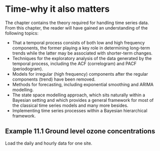 # Time-why it also matters {#Time}

The chapter contains the theory required for handling time series data. From this chapter, the reader will have gained an understanding of the following topics:

- That a temporal process consists of both low and high frequency components, the former playing a key role in determining long-term trends while the latter may be associated with shorter-term changes.
- Techniques for the exploratory analysis of the data generated by the temporal process, including the ACF (correlogram) and PACF (periodogram).
- Models for irregular (high frequency) components after the regular components (trend) have been removed.
- Methods for forecasting, including exponential smoothing and ARIMA modelling.
- The state space modelling approach, which sits naturally within a Bayesian setting and which provides a general framework for most of the classical time series models and many more besides.
- Implementing time series processes within a Bayesian hierarchical framework.


## Example 11.1 Ground level ozone concentrations {-}


Load the daily and hourly data for one site.

<!-- ```{r Ex 11.1 load data, message=FALSE, echo = TRUE, warning=FALSE, message= FALSE} -->

<!-- library(ggplot2) -->

<!-- # Load data for one site -->
<!-- site_daily <- read.csv("data/LA_ozone_daily.csv", header = TRUE) -->

<!-- # change the format of the date column -->
<!-- site_daily$date <- as.Date(site_daily$date, "%m/%d/%Y") -->

<!-- # load hourly data from that same site -->
<!-- site_hourly <- read.csv("data/LA_ozone_hourly.csv", header = TRUE) -->

<!-- # Add a theme to clear axes and background in ggplot (optional) -->
<!-- theme_clear <- function(){ -->
<!--   theme( -->
<!--     panel.grid.major = element_blank(), # remove background grid -->
<!--     panel.grid.minor = element_blank(), -->
<!--     panel.background = element_blank(), # remove grey background -->
<!--     axis.line = element_line(colour = "black") # keep axis line -->
<!--   ) -->
<!-- } -->

<!-- ``` -->


<!-- Plot the daily and hourly time series.  -->

<!-- ```{r Ex 11.1 plot time series} -->
<!-- # Plot daily data -->
<!-- ggplot(data = site_daily) + -->
<!--   geom_line(aes(x = date, y = max.ozone, group = 1)) + -->
<!--   # draw a line at the first data -->
<!--   geom_vline(xintercept = as.Date("2013-01-01"), color = "grey") + -->
<!--   # 8 hour regulatory standard of 0.075 (ppm) -->
<!--   geom_hline(yintercept = 0.075, color = "grey") + -->
<!--   xlab("Day in 2013 at Los Angeles Site 060379033") +  -->
<!--   ylab("Max Daily 8hr Ozone Level (ppm)") + theme_clear() -->


<!-- # Plot hourly data -->
<!-- ggplot(data = site_hourly,) + -->
<!--   geom_line(aes(x = time, y = ozone, group = 1)) + -->
<!--   geom_vline(xintercept = 1, color = "grey") + -->
<!--    # 8 hour regulatory standard of 0.075 (ppm). -->
<!--   geom_hline(yintercept = 0.075, color = "grey") + -->
<!--   xlab("Hour in 2013's ozone season") +  -->
<!--   ylab("Hourly Ozone Concentration (ppm)") +  theme_clear() -->

<!-- ``` -->

<!-- ## Example 11.2 Low-pass filtering of carbon monoxide levels using the moving average {-} -->

<!-- ```{r Ex 11.2 clean, include = FALSE} -->
<!-- rm(list=ls()) -->
<!-- ``` -->

<!-- For this example we will use the TTR package (Technical Trading Rules). This allow us to manipulate objects like time series for forecasting. -->


<!-- ```{r Ex 11.2 load data, message=FALSE, echo = TRUE, warning=FALSE, message= FALSE} -->

<!-- library(TTR) -->
<!-- # Load daily data -->
<!-- site_daily <- read.csv("data/LA_ozone_daily.csv", header = TRUE) -->
<!-- # add an identifier column for each day in the sample -->
<!-- site_daily$day <- 1:nrow(site_daily) -->
<!-- # add a theme to clear axes and background in ggplot -->
<!-- theme_clear <- function(){ -->
<!--   theme( -->
<!--     panel.grid.major = element_blank(), # remove background grid -->
<!--     panel.grid.minor = element_blank(), -->
<!--     panel.background = element_blank(), # remove grey background -->
<!--     axis.line = element_line(colour = "black"), # keep axis line -->
<!--   ) -->
<!-- } -->

<!-- ``` -->


<!-- ```{r Ex 11.2 moving averages plot, warning=FALSE} -->

<!-- # Add loess smooth -->
<!-- # Single day -->
<!-- ozone.loess <- loess(max.ozone ~ day, span = 0.75, data = site_daily[,c("max.ozone", "day")]) -->
<!-- ozone.predict <- predict(ozone.loess, data.frame(day = 1:nrow(site_daily))) -->
<!-- ozone.predict_df <- data.frame(day = 1:nrow(site_daily),  -->
<!--                                ozone.prediction = ozone.predict) -->

<!-- ggplot(data = site_daily) + -->
<!--   geom_line(aes(x = day, y = max.ozone, group = 1)) + -->
<!--   geom_line(data = ozone.predict_df, aes(x = day, y = ozone.predict)) + -->
<!--   xlab("Day in 2013 at Los Angeles Site 060379033") +  -->
<!--   ylab("Max Daily 8hr Ozone Level (ppm)") + -->
<!--   ggtitle("Single day") +  -->
<!--   theme_clear() -->

<!-- # Three days -->
<!-- ozone_SMA3 <- data.frame(sma = SMA(site_daily$max.ozone, n = 3), -->
<!--                          day = 1:nrow(site_daily)) -->

<!-- ggplot(data = ozone_SMA3) + -->
<!--   geom_line(aes(x = day, y = sma, group = 1)) + -->
<!--   geom_line(data = ozone.predict_df, aes(x = day, y = ozone.predict)) + -->
<!--   xlab("Day in 2013 at Los Angeles Site 060379033") +  -->
<!--   ylab("Max Daily 8hr Ozone Level (ppm)") +   -->
<!--   ggtitle("Three days") +  -->
<!--   theme_clear() -->


<!-- # Six days -->
<!-- ozone_SMA6 <- data.frame(sma = SMA(site_daily$max.ozone, n = 6), -->
<!--                          day = 1:nrow(site_daily)) -->

<!-- ggplot(data = ozone_SMA6) + -->
<!--   geom_line(aes(x = day, y = sma, group = 1)) + -->
<!--   geom_line(data = ozone.predict_df, aes(x = day, y = ozone.predict)) + -->
<!--   xlab("Day in 2013 at Los Angeles Site 060379033") +  -->
<!--   ylab("Max Daily 8hr Ozone Level (ppm)") +   -->
<!--   ggtitle("Six days") +  -->
<!--   theme_clear() -->


<!-- # Twelve days -->
<!-- ozone_SMA12 <- data.frame(sma = SMA(site_daily$max.ozone, n = 12), -->
<!--                          day = 1:nrow(site_daily)) -->

<!-- ggplot(data = ozone_SMA12) + -->
<!--   geom_line(aes(x = day, y = sma, group = 1)) + -->
<!--   geom_line(data = ozone.predict_df, aes(x = day, y = ozone.predict)) + -->
<!--   xlab("Day in 2013 at Los Angeles Site 060379033") +  -->
<!--   ylab("Max Daily 8hr Ozone Level (ppm)") + -->
<!--   ggtitle("Twelve days") +  -->
<!--   theme_clear() -->

<!-- ``` -->

<!-- ## Example 11.13 Forecasting ozone levels {-} -->

<!-- ```{r Ex 11.12 clean, include = FALSE} -->
<!-- rm(list = ls()) -->
<!-- ``` -->

<!-- ```{r Ex 11.13 load, message=FALSE, echo = TRUE, warning=FALSE, message= FALSE} -->

<!-- library(TTR) -->
<!-- library(forecast) -->
<!-- # Load hourly data for site 060379033 -->
<!-- site_hourly <- read.csv("data/LA_ozone_hourly.csv", header = TRUE) -->
<!-- # one night hour per day missing for instrument calibration - imputed for simplicity -->
<!-- imputeNA <- mean(site_hourly$ozone, na.rm = TRUE) -->
<!-- site_hourly$ozone[is.na(site_hourly$ozone)] <- imputeNA -->

<!-- ``` -->

<!-- ```{r Ex 11.13 data munge} -->

<!-- # Select the first seven days in july -->
<!-- # days_pattern contains the dates for the first seven days -->
<!-- days_pattern <- paste0("^2013070", 1:7, collapse="|")  -->

<!-- # select all the rows that follow that pattern using grepl -->
<!-- july_seven_days <- site_hourly[grepl(days_pattern, site_hourly$datetime),]  -->
<!-- july_seven_days$hours <- 1:nrow(july_seven_days) -->

<!-- # Holt-Winters model fitting -->
<!-- # Turn this into a time series object to use Holt-Winters forecast -->
<!-- level_ts <- ts(july_seven_days$ozone, -->
<!--                frequency = 24, -->
<!--                start = c(1)) -->
<!-- ozone_forecast <- HoltWinters(level_ts)  -->

<!-- # Plot using the default function -->
<!-- plot( -->
<!--   ozone_forecast, -->
<!--   xlab = "Hours - First Week -July 2013", -->
<!--   ylab = "O3 (ppm)", -->
<!--   col.predicted = 1, -->
<!--   col = "black", -->
<!--   bty = "n", -->
<!--   lty = 2 -->
<!-- ) -->

<!-- # Holt- Winters 24 ahead forast on Day 8  -->
<!-- # no need to specify Holt-Winters forecast as the object is already HoltWinters class -->
<!-- ozoneforecast_day8 <- forecast(ozone_forecast, h=24) -->

<!-- # Plot using default function -->
<!-- plot(ozoneforecast_day8, bty = "n") -->

<!-- ``` -->

<!-- ## Example 11.14 Forecasting volcanic ash {-} -->


<!-- ```{r Ex 11.14 clean, include = FALSE} -->
<!-- rm(list = ls()) -->
<!-- ``` -->

<!-- The data in this example consists of atmospheric levels of volcanic ash from 1500AD to 2000AD.  -->

<!-- ```{r Ex 11.14 load, message=FALSE, echo = TRUE, warning=FALSE, message= FALSE} -->

<!-- library(ggplot2) -->
<!-- library(forecast) -->
<!-- library(TTR) -->

<!-- # Load volcano dust data  -->
<!-- ## REVIEW: Data source: Hyn�d�man, R.J.  Time Series Data Library, http://data.is/TSDLdemo -->
<!-- # Data cover the period from 1500AD to 2000AD -->
<!-- volcano_dust <- -->
<!--   scan("https://robjhyndman.com/tsdldata/annual/dvi.dat", skip = 1) -->

<!-- # Add a theme to clear axes and background in ggplot -->
<!-- theme_clear <- function(){ -->
<!--   theme( -->
<!--     panel.grid.major = element_blank(), # remove background grid -->
<!--     panel.grid.minor = element_blank(), -->
<!--     panel.background = element_blank(), # remove grey background -->
<!--     axis.line = element_line(colour = "black"), # keep axis line -->
<!--   ) -->
<!-- } -->


<!-- ``` -->

<!-- The following figure shows the plot of the original time series. -->

<!-- ```{r Ex 11.14 plot time series ACF and PACF} -->

<!-- # Turn data into data frame to plot it in ggplot -->
<!-- volcano_dust_df <- data.frame(year = 1500:(1500+length(volcano_dust)-1), -->
<!--                               dust = volcano_dust) -->

<!-- ggplot(data = volcano_dust_df) + -->
<!--   geom_line(aes(x = year, y = dust, group = 1)) + -->
<!--   xlab("Year") +  -->
<!--   ylab("Atmospheric levels of volcanic ash") + theme_clear() -->

<!-- ``` -->


<!-- We can also plot the autocorrelogram (ACF) and partial autocorrelogram (PACF) to identify any autocorrelation in the time series. -->

<!-- ```{r Ex 11.14 acf and pacf} -->

<!-- # convert data into a time series object -->
<!-- volcano_dust_series <- ts(volcano_dust, start = c(1500)) -->
<!-- # Compute autocorrelogram with max lag 20 -->
<!-- acf( -->
<!--   volcano_dust_series, -->
<!--   lag.max = 20, -->
<!--   bty = "n", -->
<!--   main = "Autocorrelogram volcano dust" -->
<!-- ) -->

<!-- # Compute the partial autocorrelogram with max lag 20 -->
<!-- pacf( -->
<!--   volcano_dust_series, -->
<!--   lag.max = 20, -->
<!--   bty = "n", -->
<!--   main = "Partial autocorrelogram volcano dust" -->
<!-- ) -->

<!-- ``` -->

<!-- ```{r Ex 11.14 arima model} -->

<!-- # Finding an ARIMA model -->
<!-- auto.arima(volcano_dust_series, ic = "aic") -->

<!-- # fitting the ARIMA(2,0,0) model -->
<!-- volcano_dust_arima <- arima(volcano_dust_series, order = c(2, 0, 0)) -->

<!-- # forecast 31 years with the ARIMA(2,0,0) model -->
<!-- volcano_dust_forecast <- forecast(volcano_dust_arima, h = 31) -->
<!-- plot(volcano_dust_forecast, bty = "n") -->


<!-- ``` -->

<!-- ## Example 11.16 implementation of a dynamic linear model {-} -->
<!-- ### Autoregressive model daily data {-} -->
<!-- #### Stan {-} -->

<!-- ```{r Ex 11.16 stan clean, include = FALSE} -->
<!-- rm(list = ls()) -->
<!-- ``` -->

<!-- ```{r  Ex 11.16 stan load, message=FALSE, echo = TRUE, warning=FALSE, message= FALSE} -->
<!-- library(coda) -->
<!-- library(ggplot2) -->
<!-- library(rstan) -->

<!-- options(mc.cores = parallel::detectCores()) -->
<!-- rstan_options(auto_write = TRUE) -->

<!-- # Load data for one site -->
<!-- site_daily <- read.csv("data/LA_ozone_daily.csv", header = TRUE) -->

<!-- # Add a theme to clear axes and background in ggplot (optional) -->
<!-- theme_clear <- function(){ -->
<!--   theme( -->
<!--     panel.grid.major = element_blank(), # remove background grid -->
<!--     panel.grid.minor = element_blank(), -->
<!--     panel.background = element_blank(), # remove grey background -->
<!--     axis.line = element_line(colour = "black") # keep axis line -->
<!--   ) -->
<!-- } -->
<!-- ``` -->


<!-- ```{r engine='bash', comment='', echo = FALSE} -->
<!-- cat functions/AR_Model.stan -->
<!-- ```  -->


<!-- ```{r Ex 11.16 stan ar model, results='hide', warning=FALSE, message= FALSE} -->
<!-- # fit a linear growth model for the daily data -->
<!-- yt <- site_daily$max.ozone -->
<!-- N <- length(yt) -->

<!-- ex.data <- list( -->
<!--   N = length(yt), -->
<!--   y = yt, -->
<!--   m0 = mean(yt), -->
<!--   C0 = 10 -->
<!-- ) -->

<!-- # Run the model in Stan -->
<!-- Ex11_16StanAR <- stan( -->
<!--   file = "functions/AR_Model.stan", -->
<!--   data = ex.data, -->
<!--   chains = 3, -->
<!--   iter = 10000, -->
<!--   warmup = 3000, -->
<!--   thin = 14, -->
<!--   # QUESTION: should we explain this? -->
<!--   control = list(adapt_delta = 0.8, max_treedepth = 15),  -->
<!--   init = "random", -->
<!--   pars = c( "beta", "sigma", "theta","W", "theta0", "yfit"), -->
<!--   include = TRUE -->
<!-- ) -->


<!-- ``` -->


<!-- ```{r Ex 11.16 stan ar traceplot} -->
<!-- # traceplots of parameters a and b -->
<!-- rstan::traceplot(Ex11_16StanAR, pars = c("beta", "W","sigma")) -->
<!-- # traceplots of some fitted values -->
<!-- rstan::traceplot(Ex11_16StanAR, pars = c("theta[2]", "theta[50]", "theta[100]",  -->
<!--                                 "theta[150]", "theta[250]", "theta[350]"), nrow = 2) -->

<!-- summary_fit <- -->
<!--   summary(Ex11_16StanAR, pars = c( "beta", "sigma", "W"), probs = c(0.05, 0.95))$summary |> as.data.frame() -->
<!-- summary_fit -->
<!-- ``` -->

<!-- Plot fitted values  -->

<!-- ```{r Ex 11.16 stan plot fitted values} -->
<!-- # Posterior summary of state vector -->
<!-- summary_theta <- -->
<!--   summary(Ex11_16StanAR, pars = c("theta"), probs = c(0.05, 0.95))$summary |> as.data.frame() -->

<!-- summary_theta$time <- 1:length(yt) -->

<!-- # Plot mean and 95% CIs for the state vector -->
<!-- ggplot(summary_theta) +  -->
<!--   geom_ribbon(aes(x = time, ymin = `5%` , ymax = `95%`), -->
<!--               alpha = 0.5, fill = "lightgray",) +  -->
<!--   geom_path(aes(x = time, y = mean), colour = "blue", size = 0.8) + -->
<!--   theme_clear() +  -->
<!--   ggtitle("State vector") -->
<!-- # Posterior summary of fitted values -->
<!-- summary_fit <- -->
<!--   summary(Ex11_16StanAR, pars = c("yfit"), probs = c(0.05, 0.95))$summary |> as.data.frame() -->
<!-- summary_fit$real <- yt -->
<!-- summary_fit$time <- 1:length(yt) -->
<!-- # Plot mean and 95% CIs for the fitted values -->
<!-- ggplot(summary_fit) +  -->
<!--   geom_ribbon(aes(x = time, ymin = `5%` , ymax = `95%`), alpha = 0.5, fill = "lightgrey")+ -->
<!--   geom_path(aes(x = time, y = mean), colour = "blue", size = 0.8) +  -->
<!--   geom_point(aes(x = time, y = real)) +  -->
<!--   theme_clear() + ggtitle("Fitted values") -->



<!-- ``` -->

<!-- #### Nimble {-} -->

<!-- ```{r Ex 11.16 clean nimble, include = FALSE} -->
<!-- rm(list = ls()) -->
<!-- ``` -->

<!-- ```{r  Ex 11.16 load nimble, message=FALSE, echo = TRUE, warning=FALSE, message= FALSE} -->

<!-- library(coda) -->
<!-- library(nimble) -->
<!-- library(ggplot2) -->

<!-- # Load data for one site -->
<!-- site_daily <- read.csv("data/LA_ozone_daily.csv", header = TRUE) -->

<!-- # Add a theme to clear axes and background in ggplot (optional) -->
<!-- theme_clear <- function(){ -->
<!--   theme( -->
<!--     panel.grid.major = element_blank(), # remove background grid -->
<!--     panel.grid.minor = element_blank(), -->
<!--     panel.background = element_blank(), # remove grey background -->
<!--     axis.line = element_line(colour = "black") # keep axis line -->
<!--   ) -->
<!-- } -->
<!-- ``` -->

<!-- ```{r Ex 11.16 nimble AR model, warning = FALSE} -->

<!-- Example11_16Nimble <-  nimbleCode ({ -->

<!--   theta0  ~  dnorm(m0, var = C0) -->
<!--   theta[1] ~  dnorm(theta0, sd = W) -->

<!--   for (i in 2:Tt) { -->
<!--     theta[i]  ~  dnorm(theta[i-1], sd = W) -->
<!--     mu[i] <- theta[i] + beta * y[i-1] -->
<!--     y[i] ~  dnorm(mu[i], sd = sigma) -->
<!--   } -->

<!--   # Priors -->
<!--   sigma ~ T(dt(mu = 0, sigma = 1, df = 1), 0, Inf) -->
<!--   W ~ T(dt(mu = 0, sigma = 1, df = 0.01), 0, Inf) -->

<!--   # prior for the intercept term -->
<!--   beta ~ dnorm (0, sd = 10) -->

<!--   # fitted values -->
<!--   yfit[1] <-  y[1] -->
<!--   for (j in 2:Tt){ -->
<!--   mufit[j] <- theta[j] + beta * yfit[j-1] -->
<!--   yfit[j]  ~ dnorm(mufit[j], sd = sigma) -->
<!--     } -->
<!-- })  -->

<!-- ``` -->


<!-- Run model in nimble  -->

<!-- ```{r Ex 11.16 nimble ar run, error = FALSE, message = FALSE, results='hide', eval = FALSE} -->
<!-- # constants list -->
<!-- constants <- list( -->
<!--   Tt = length(site_daily$max.ozone), -->
<!--   m0 = mean(site_daily$max.ozone), -->
<!--   C0 = 10 -->
<!-- ) -->
<!-- # data list -->
<!-- ex.data <- -->
<!--   list(  y = site_daily$max.ozone) # vector of covariates -->

<!-- inits <-  list( -->
<!--   beta = rnorm(1), -->
<!--   sigma = 1, -->
<!--   W = 0.001 -->
<!-- ) -->
<!-- # Run model in nimble -->
<!-- ARModel <- nimbleModel(code = Example11_16Nimble, -->
<!--                               data = ex.data, -->
<!--                               constants = constants, -->
<!--                               inits = inits, -->
<!--                               check = FALSE) -->

<!-- C_ARModel <- compileNimble(ARModel) -->
<!-- AR_mcmcConfig <- configureMCMC(ARModel, enableWAIC = TRUE) -->
<!-- AR_mcmcConfig$addMonitors("beta", "sigma", "W", "theta", "yfit") -->
<!-- AR_mcmcConfig$removeSamplers(c('theta')) -->
<!-- AR_mcmcConfig$addSampler(target = c('theta'), type = 'AF_slice') -->

<!-- AR_mcmc <- buildMCMC(AR_mcmcConfig) -->
<!-- C_AR_mcmc <- compileNimble(AR_mcmc, project = ARModel) -->

<!-- mcmc.out <- -->
<!--   runMCMC( -->
<!--     C_AR_mcmc, -->
<!--     niter = 60000, -->
<!--   nburnin = 24000, -->
<!--   thin = 40, -->
<!--   WAIC = TRUE, -->
<!--   nchains = 2, -->
<!--   summary = TRUE, -->
<!--   samplesAsCodaMCMC = TRUE -->
<!--   ) -->

<!-- ``` -->


<!-- ```{r Ex 11.16 WAIC, ESS and traceplots, eval = FALSE } -->

<!-- mcmc.out$WAIC -->
<!-- min(coda::effectiveSize(mcmc.out$samples)) -->
<!-- plot(mcmc.out$samples[, c("beta")], bty = "n") -->
<!-- plot(mcmc.out$samples[, c("sigma")], bty = "n") -->
<!-- plot(mcmc.out$samples[, c("W")], bty = "n") -->

<!-- plot(mcmc.out$samples[, c("theta[10]")], bty = "n") -->
<!-- plot(mcmc.out$samples[, c("theta[100]")], bty = "n") -->
<!-- plot(mcmc.out$samples[, c("theta[150]")], bty = "n") -->

<!-- ``` -->


<!-- ```{r Ex 11.16 nimble AR summary, echo = TRUE, eval = FALSE} -->

<!-- variables <- c("beta", "sigma", "W") -->

<!-- summary_AR_nimble <- mcmc.out$summary$all.chains  -->
<!-- summary_AR_nimble[variables,] -->

<!-- ``` -->


<!-- Plot fitted values and state vector -->

<!-- ```{r Ex 11.16 nimble plot fitted values, eval = FALSE} -->
<!-- # Posterior summary of fitted values -->
<!-- fitted_AR_nimble <- summary_AR_nimble[grepl("yfit\\[", rownames(summary_AR_nimble)),] |> as.data.frame()  -->

<!-- fitted_AR_nimble$real <- site_daily$max.ozone -->
<!-- fitted_AR_nimble$time <- 1:length(site_daily$max.ozone) -->

<!-- # Plot mean and 95% CIs for the fitted values -->
<!-- ggplot(fitted_AR_nimble) +  -->
<!--   geom_ribbon(aes(x = time, ymin = `95%CI_low` , ymax = `95%CI_upp`),  -->
<!--               alpha = 0.5, fill = "lightgrey")+ -->
<!--   geom_path(aes(x = time, y = Mean), colour = "blue", size = 0.8) +  -->
<!--   geom_point(aes(x = time, y = real)) +  -->
<!--   theme_clear() + ggtitle("Fitted values") -->

<!-- # Posterior summary of the state vector -->
<!-- theta_AR_nimble <- summary_AR_nimble[grepl("theta\\[", rownames(summary_AR_nimble)),] |> as.data.frame()  -->
<!-- theta_AR_nimble$time <- 1:length(site_daily$max.ozone) -->
<!-- # Plot mean and 95% CIs for the state vector -->
<!-- ggplot(theta_AR_nimble) +  -->
<!--   geom_ribbon(aes(x = time, ymin = `95%CI_low` , ymax = `95%CI_upp`),  -->
<!--               alpha = 0.5, fill = "lightgrey")+ -->
<!--   geom_path(aes(x = time, y = Mean), colour = "blue", size = 0.8) +  -->
<!--   theme_clear() + ggtitle("State vector") -->

<!-- ``` -->

<!-- ### UK ozone data RW {-} -->

<!-- ```{r Ex 11.16 uk clean RW, include = FALSE} -->
<!-- rm(list = ls()) -->
<!-- ``` -->

<!-- ```{r Ex 11.16 uk load, message=FALSE, echo = TRUE, warning=FALSE, message= FALSE} -->
<!-- library(ggplot2) -->
<!-- library(rstan) -->
<!-- # Stan options for multiple cores -->
<!-- options(mc.cores = parallel::detectCores()) -->
<!-- rstan_options(auto_write = TRUE) -->

<!-- # Load ozone UK data -->
<!-- uk_ozone <- read.csv("data/uk_ozone_one_site.csv") -->
<!-- # change the format of the date column -->
<!-- uk_ozone$date <- as.Date(uk_ozone$date, "%Y-%m-%d") -->


<!-- # Add a theme to clear axes and background in ggplot (optional) -->
<!-- theme_clear <- function(){ -->
<!--   theme( -->
<!--     panel.grid.major = element_blank(), # remove background grid -->
<!--     panel.grid.minor = element_blank(), -->
<!--     panel.background = element_blank(), # remove grey background -->
<!--     axis.line = element_line(colour = "black") # keep axis line -->
<!--   ) -->
<!-- } -->

<!-- ``` -->

<!-- Plot the UK ozone data -->

<!-- ```{r Ex 11.16 uk ozone plot} -->

<!-- # TODO: change y label for ozone concentration? -->
<!-- ggplot(uk_ozone) + geom_path(aes(x = date, y = ozone), colour = "dimgray") + theme_clear() -->

<!-- ``` -->




<!-- ```{r Ex 11.16 uk ozone acf} -->
<!-- # convert data into a time series object -->
<!-- uk_ozone_ts <- ts(uk_ozone$ozone) -->
<!-- # Compute autocorrelogram with max lag 20 -->
<!-- acf( -->
<!--   uk_ozone_ts, -->
<!--   lag.max = 30, -->
<!--   bty = "n", -->
<!--   main = "Autocorrelogram UK ozone" -->
<!-- ) -->

<!-- # Compute the partial autocorrelogram with max lag 20 -->
<!-- pacf( -->
<!--   uk_ozone_ts, -->
<!--   lag.max = 30, -->
<!--   bty = "n", -->
<!--   main = "Partial autocorrelogram UK ozone" -->
<!-- ) -->
<!-- ``` -->

<!-- ```{r Ex 11.16 uk ozone rw model} -->
<!-- # fit a varying mean model for the daily data -->
<!-- ex.data <- list( -->
<!--   N = length(uk_ozone$ozone), -->
<!--   y = uk_ozone$ozone, -->
<!--   p = 2, -->
<!--   X = as.data.frame(scale(uk_ozone[,c("temp", "wind")])), -->
<!--   m0 = mean(uk_ozone$ozone), -->
<!--   C0 = 10 -->
<!-- ) -->

<!-- # Run the model in Stan -->
<!-- Ex11_16StanRW <- stan( -->
<!--   file = "functions/RW_Model.stan", -->
<!--   data = ex.data, -->
<!--   chains = 3, -->
<!--   iter = 30000, -->
<!--   warmup = 9000, -->
<!--   thin = 14, -->
<!--   control = list(adapt_delta = 0.8, max_treedepth = 15),  -->
<!--   init = "random", -->
<!--   pars = c( "beta", "sigma", "theta","theta0","W", "yfit"), -->
<!--   include = TRUE -->
<!-- ) -->
<!-- ``` -->


<!-- Show trace plots for some of the parameters. -->

<!-- ```{r Ex 11.16 stan waic and traceplots, message= FALSE, warning=FALSE} -->

<!-- # traceplots of parameters a and b -->
<!-- traceplot(Ex11_16StanRW, pars = c("beta", "sigma", "W")) -->
<!-- # traceplots of parameter theta -->
<!-- traceplot(Ex11_16StanRW, pars = c("theta[1]", "theta[2]", "theta[3]")) -->

<!-- summary_fit <- -->
<!--   summary(Ex11_16StanRW, pars = c( "beta", "sigma", "W"), probs = c(0.05, 0.95))$summary |> as.data.frame() -->
<!-- summary_fit -->

<!-- ``` -->

<!-- Plot the state vector and the fitted values. -->

<!-- ```{r Ex 11.16 uk ozone} -->
<!-- summary_theta <- -->
<!--   summary(Ex11_16StanRW, -->
<!--           pars = c("theta"), -->
<!--           probs = c(0.05, 0.95))$summary |> as.data.frame() -->

<!-- summary_theta$time <- 1:nrow(summary_theta) -->

<!-- ggplot(summary_theta) +  -->
<!--   geom_ribbon(aes(x = time, ymin = `5%`, ymax = `95%`), alpha = 0.5, fill = "lightgrey") + -->
<!--   geom_line(aes(x = time, y = mean), colour = "blue", size = 0.8) +  theme_clear() + ggtitle("State vector") -->

<!-- summary_fitted <- -->
<!--   summary(Ex11_16StanRW, -->
<!--           pars = c("yfit"), -->
<!--           probs = c(0.05, 0.95))$summary |> as.data.frame() -->
<!-- summary_fitted$real <- uk_ozone$ozone -->
<!-- summary_fitted$time <- 1:nrow(uk_ozone) -->

<!-- # Plot mean and 95% CIs for the fitted values -->
<!-- ggplot(summary_fitted) + -->
<!--   geom_ribbon(aes(x = time, ymin = `5%` , ymax = `95%`), -->
<!--               alpha = 0.5, -->
<!--               fill = "lightgrey") + -->
<!--   geom_path(aes(x = time, y = mean), colour = "blue", size = 0.8) + -->
<!--   geom_point(aes(x = time, y = real)) + -->
<!--   theme_clear() + ggtitle("Fitted values") -->

<!-- ``` -->

<!-- ### UK ozone data linear growth {-} -->

<!-- ```{r Ex 11.16 uk clean lg, include = FALSE, eval = FALSE} -->
<!-- rm(list = ls()) -->
<!-- ``` -->

<!-- ```{r Ex 11.16 uk load lg, message=FALSE, echo = TRUE, warning=FALSE, message= FALSE, eval = FALSE} -->
<!-- library(ggplot2) -->
<!-- library(rstan) -->
<!-- # Stan options for multiple cores -->
<!-- options(mc.cores = parallel::detectCores()) -->
<!-- rstan_options(auto_write = TRUE) -->

<!-- # Load ozone UK data -->
<!-- uk_ozone <- read.csv("data/uk_ozone_one_site.csv") -->
<!-- # change the format of the date column -->
<!-- uk_ozone$date <- as.Date(uk_ozone$date, "%Y-%m-%d") -->

<!-- # Add a theme to clear axes and background in ggplot (optional) -->
<!-- theme_clear <- function(){ -->
<!--   theme( -->
<!--     panel.grid.major = element_blank(), # remove background grid -->
<!--     panel.grid.minor = element_blank(), -->
<!--     panel.background = element_blank(), # remove grey background -->
<!--     axis.line = element_line(colour = "black") # keep axis line -->
<!--   ) -->
<!-- } -->

<!-- ``` -->



<!-- ```{r Ex 11.16 uk ozone lg, eval = FALSE} -->
<!-- # fit a varying mean model for the daily data -->
<!-- q <- 3 -->
<!-- N <- length(uk_ozone$ozone) -->
<!-- FF <- matrix(0, nrow = N, ncol = q) -->
<!-- FF[1:N,1] <- 1 -->
<!-- FF[,2] <- as.vector(scale(uk_ozone$temp)) -->
<!-- FF[,3] <- as.vector(scale(uk_ozone$wind)) -->

<!-- ex.data <- list( -->
<!--   N = N, -->
<!--   y = uk_ozone$ozone, -->
<!--   q = q, -->
<!--   FF = FF, -->
<!--   GG = diag(q), -->
<!--   m0 = c(mean(uk_ozone$ozone),0, 0), -->
<!--   C0 = diag(c(1,1, 1)) -->
<!-- ) -->

<!-- # Run the model in Stan -->
<!-- Ex11_16Stan <- stan( -->
<!--   file = "functions/DLM.stan", -->
<!--   data = ex.data, -->
<!--   chains = 2, -->
<!--   iter = 10000, -->
<!--   warmup = 4000, -->
<!--   thin = 14, -->
<!--   control = list(adapt_delta = 0.8, max_treedepth = 15),  -->
<!--   init = "random", -->
<!--   pars = c( "sigma", "theta","theta0","W", "yfit"), -->
<!--   include = TRUE -->
<!-- ) -->

<!-- ``` -->

<!-- Show trace plots for some of the parameters. -->

<!-- ```{r Ex 11.16 stan waic and traceplots uk lg, message= FALSE, warning=FALSE, eval = FALSE} -->

<!-- # traceplots of parameters a and b -->
<!-- rstan::traceplot(Ex11_16Stan, pars = c( "sigma", "W")) -->
<!-- # traceplots of parameter theta -->
<!-- rstan::traceplot(Ex11_16Stan, pars = c("theta[1,1]", "theta[2,1]",  "theta[3,1]", -->
<!--                                 "theta[1,100]", "theta[2,100]",  "theta[3,100]"), nrow = 2) -->

<!-- ``` -->


<!-- ```{r Ex 11.16 extract summary, eval = FALSE} -->
<!-- # Extract samples -->
<!-- summary_RW_stan <- -->
<!--   summary( -->
<!--     Ex11_16Stan, -->
<!--     pars = c( "sigma","W"), -->
<!--     probs = c(0.025, 0.975) -->
<!--   ) -->

<!-- summary_RW_stan -->
<!-- ``` -->

